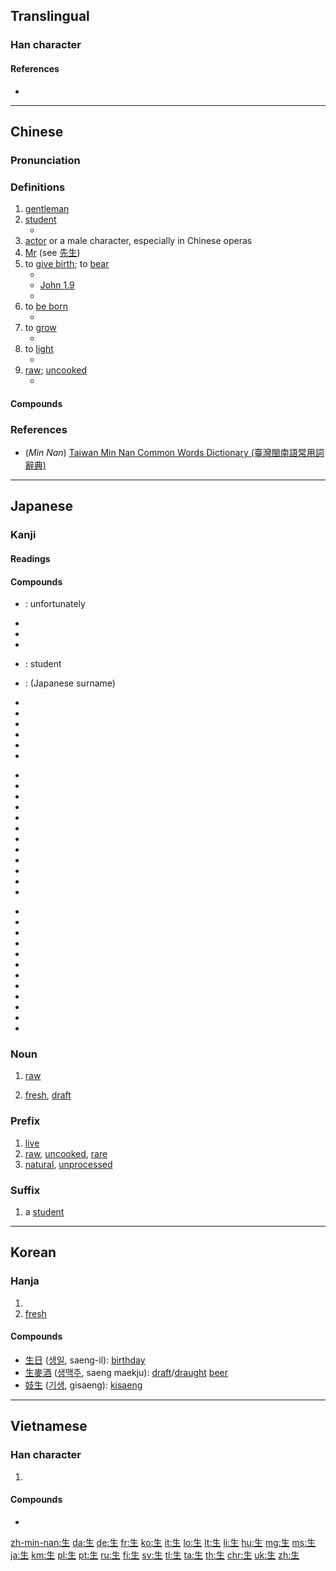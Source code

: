 {{also|主}}
==Translingual==
{{stroke order|strokes=5}}
{{stroke order|type=animate}}
{{Han etyl}}

===Han character===
{{Han char|rn=100|rad=生|as=00|sn=5|four=2510<sub>0</sub>|canj=竹手一 (HQM)}}

====References====
* {{Han ref|kx=0754.260|dkj=21670|dj=1162.040|hdz=42575.010|uh=751F|ud=29983|bh=A5CD|bd=42445}}

----

==Chinese==
{{zh-forms}}

===Pronunciation===
{{zh-pron
|m=shēng |ma=y
|c=saang1,sang1
|c_note = saang1 - vernacular, sang1 - colloquial
|h=pfs=sang, sen
|mn=chheⁿ/chhiⁿ/seⁿ/siⁿ/seng
|mn_note = chheⁿ, chhiⁿ, seⁿ, siⁿ - vernacular, seng - literary
|w=1san,1sen
|w_note = 1san - vernacular, 1sen - literary
|mc=y
|oc=y
|cat=n,a,adv
}}

===Definitions===
{{zh-hanzi}}

# [[gentleman]]
# [[student]]
#* {{zh-usex|你 作為 全日制 生 必須 定期 上課。|As a full-time student, you should attend classes on a regular basis.}}
# [[actor]] or a male character, especially in Chinese operas
# [[Mr]] (see [[先生]])
# to [[give birth]]; to [[bear]]
#* {{zh-usex|她 妻子 '''生''' 了 一 對 雙胞胎 女孩。|His wife '''gave birth''' to twin girls.}}
#* [http://wordproject.org/multi/bi_en_cn_py.htm John 1.9]
#* {{zh-usex|那 光 是 真 光，照亮 一切 '''生''' 在 世上 的 人。|That was the true Light, which lighteth every man that '''cometh''' into the world.}}
# to [[be born]]
#* {{zh-usex|他 '''生''' 在 中國|He '''is born''' in China}}
# to [[grow]]
#* {{zh-usex|紅豆 '''生''' 南 國|Red berries '''grow''' in southern lands.}}
# to [[light]] {{qualifier|a fire}}
#* {{zh-usex|母親 沒 有 生 爐子。|Mother did not light the stove.}}
# [[raw]]; [[uncooked]]
#* {{zh-usex|我 不 喜歡 在 我 色拉 裡 的 '''生''' 洋蔥。|I do not like '''raw''' onions in my salad.}}

====Compounds====
{{der3
| {{zh-l|生變|tr=shēngbiàn|to occur unexpectedly}}
| {{zh-l|生病|tr=shēngbìng|ill, sick}}
| {{zh-l|生產|tr=shēngchǎn|production}}
| {{zh-l|生詞|tr=shēngcí|a new word that one is not familiar with}}
| {{zh-l|生地|tr=shēngdì|root of the ''[[Rehmannia glutinosa]]'' (Chinese herb)}}
| {{zh-l|生活|tr=shēnghuó|life, existence, livelihood, lifestyle}}
| {{zh-l|生理|tr=shēnglǐ|physiology}}
| {{zh-l|生靈|tr=shēnglíng|the people, the citizenry}}
| {{zh-l|生命|tr=shēngmìng|life, existence}}
| {{zh-l|生氣|tr=shēngqì|angry, upset}}
| {{zh-l|生人|tr=shēngrén|a stranger}}
| {{zh-l|生日|tr=shēngrì|birthday}}
| {{zh-l|生疏|tr=shēngshū|out of practice, rusty, not familiar}}
| {{zh-l|生死|tr=shēngsǐ|life and death, to live and die}}
| {{zh-l|生態|tr=shēngtài|ecology}}
| {{zh-l|生物|tr=shēngwù|living being, organism}}
| {{zh-l|生意|tr=shēngyi|business, trade}}
| {{zh-l|生化|tr=shēnghuà|biochemistry}}
| {{zh-l|衛生|tr=wèishēng|hygienic, hygiene, sanitation, health}}
| {{zh-l|先生|tr=xiānshēng|mister, sir, husband}}
| {{zh-l|生搬硬套}}
| {{zh-l|生動}}
| {{zh-l|生發}}
| {{zh-l|生根}}
| {{zh-l|生活問題}}
| {{zh-l|生火}}
| {{zh-l|生機}}
| {{zh-l|生計}}
| {{zh-l|生絲}}
| {{zh-l|生效}}
| {{zh-l|生長}}
| {{zh-l|生殖}}
| {{zh-l|生字}}
}}

===References===
*(''Min Nan'') [http://twblg.dict.edu.tw/holodict_new/result_detail.jsp?n_no=1852&curpage=3&sample=%E7%94%9F&radiobutton=1&querytarget=1&limit=20&pagenum=8&rowcount=141 Taiwan Min Nan Common Words Dictionary (臺灣閩南語常用詞辭典)]

----

==Japanese==
{{stroke order|strokes=5|type=jbw}}
{{stroke order|type=janimate}}

===Kanji===
{{ja-kanji|grade=1|rs=生00}}

====Readings====
{{ja-readings
|goon=[[しょう]] (shō)
|kanon=[[せい]] (sei)
|toon=[[さん]] (san) {{non-joyo-reading}}
|kun=[[いきる]] ([[生きる]], ikiru), [[いかす]] ([[生かす]], ikasu), [[い.ける]] ([[生ける]], ikeru), [[うむ]] ([[生む]], umu), [[うまれる]] ([[生まれる]], [[生れる]], umareru), [[うまれ]] ([[生まれ]], [[生れ]], umare), [[おう]] ([[生う]], ou), [[はえる]] ([[生える]], haeru), [[はやす]] ([[生やす]], hayasu), [[き]] (ki), [[なま]] (nama), [[なる]] ([[生る]], naru), [[なす]] ([[生す]], nasu), [[むす]] ([[生す]], musu)
|nanori=[[あさ]] (asa), [[い]] (i), [[いき]] (iki), [[いく]] (iku), [[いけ]] (ike), [[うぶ]] (ubu), [[うまい]] (umai), [[え]] (e), [[おい]] (oi), [[ぎゅう]] (gyū), [[くるみ]] (kurumi), [[ごせ]] (gose), [[さ]] (sa), [[じょう]] (jō), [[すぎ]] (sugi), [[そ]] (so), [[そう]] (sō), [[ちる]] (chiru), [[なば]] (naba), [[にう]] (niu), [[にゅう]] (nyū), [[ふ]] (fu), [[み]] (mi), [[もう]] (mō), [[よい]] (yoi), [[りゅう]] (ryū)
}}

====Compounds====
{{der-top|Compounds}}
* {{ja-r|生憎|あいにく}}: unfortunately
* {{ja-r|生身|いきみ}}
* {{ja-r|生物|いきもの}}
* {{ja-r|生花|いけばな}}
* {{ja-r|学生|がくせい}}: student
* {{ja-r|桐生|きりゅう}}: (Japanese surname)
* {{ja-r|生育|せいいく}}
* {{ja-r|生花|せいか}}
* {{ja-r|生家|せいか}}
* {{ja-r|生活|せいかつ}}
* {{ja-r|生還|せいかん}}
* {{ja-r|生気|せいき}}
{{der-mid3}}
* {{ja-r|生計|せいけい}}
* {{ja-r|生後|せいご}}
* {{ja-r|生彩|せいさい}}
* {{ja-r|生殺|せいさつ}}
* {{ja-r|生殺与奪|せいさつ よだつ}}
* {{ja-r|生死|せいし}}
* {{ja-r|生殖|せいしょく}}
* {{ja-r|生新|せいしん}}
* {{ja-r|生成|せいせい}}
* {{ja-r|生鮮|せいせん}}
* {{ja-r|生前|せいぜん}}
* {{ja-r|生存|せいぞん}}
{{der-mid3}}
* {{ja-r|生体|せいたい}}
* {{ja-r|生態|せいたい}}
* {{ja-r|生長|せいちょう}}
* {{ja-r|生徒|せいと}}
* {{ja-r|生物|せいぶつ}}
* {{ja-r|生命|せいめい}}
* {{ja-r|生来|せいらい}}
* {{ja-r|生涯|しょうがい}}
* {{ja-r|生者|しょうじゃ}}
* {{ja-r|生者必滅|しょうじゃひつめつ}}
* {{ja-r|生身|しょうじん}}
* {{ja-r|生身|なまみ}}
{{der-bottom}}

===Noun===
{{ja-noun|なま}}

# [[raw]]
#: {{ja-usex|'''生'''卵|'''なま''' たまご|a '''raw''' egg}}
#: {{ja-usex|肉を'''生'''のまま食べると、腹を壊すことがある。|^にく を '''なま''' の まま たべる と、 はら を こわす こと が ある。|You may have a stomachache if you eat '''raw''' meat.}}
# [[fresh]], [[draft]]
#: {{ja-usex|'''生'''クリーム|'''なま''' クリーム|'''fresh''' cream}}
#: {{ja-usex|'''生'''ビール|'''なま''' ビール|'''draft''' beer}}

===Prefix===
{{ja-pos|なま|prefix}}

# [[live]]
# [[raw]], [[uncooked]], [[rare]]
# [[natural]], [[unprocessed]]

===Suffix===
{{ja-pos|せい|suffix}}

# a [[student]]
#: {{ja-usex|中学'''生'''、大学'''生'''、受験'''生'''|ちゅうがく'''せい'''、だいがく'''せい'''、じゅけん'''せい'''|middle-school '''student''', university '''student''', test-taking '''student''' → examin'''ee'''}}

----

==Korean==

===Hanja===
{{ko-hanja|hangeul=생|mr=saeng|y=sayng|eumhun=나다|ehrv=nada|ehmr=nada|ehy=nata}}

# {{defn|lang=ko|sort=生00}}
# [[fresh]]

====Compounds====
* [[生日]] ([[생일]], saeng-il): [[birthday]]
* [[生麥酒|生]][[麥酒]] ([[생맥주|생]][[맥주]], saeng maekju): [[draft]]/[[draught]] [[beer]]
* [[妓生]] ([[기생]], gisaeng): [[kisaeng]]

----

==Vietnamese==

===Han character===
{{vi-hantu|[[sinh]], [[sanh]], [[siêng]], [[xênh]], [[xinh]]|rs=生00}}

# {{defn|lang=vi|sort=生00}}

====Compounds====
* {{l|vi|生素|tr=[[sinh tố]]}}

[[Category:CJKV radicals| ]]

[[zh-min-nan:生]]
[[da:生]]
[[de:生]]
[[fr:生]]
[[ko:生]]
[[it:生]]
[[lo:生]]
[[lt:生]]
[[li:生]]
[[hu:生]]
[[mg:生]]
[[ms:生]]
[[ja:生]]
[[km:生]]
[[pl:生]]
[[pt:生]]
[[ru:生]]
[[fi:生]]
[[sv:生]]
[[tl:生]]
[[ta:生]]
[[th:生]]
[[chr:生]]
[[uk:生]]
[[zh:生]]